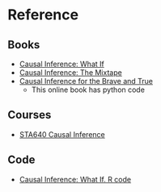 # Reference {-}

## Books {-} 
- [Causal Inference: What If](https://www.hsph.harvard.edu/miguel-hernan/causal-inference-book/)
- [Causal Inference: The Mixtape](https://mixtape.scunning.com/)
- [Causal Inference for the Brave and True](https://matheusfacure.github.io/python-causality-handbook/landing-page.html)
  - This online book has python code

## Courses {-}
- [STA640 Causal Inference](http://www2.stat.duke.edu/~fl35/CausalInferenceClass.html)

## Code {-}
- [Causal Inference: What If. R code](https://remlapmot.github.io/cibookex-r/)


  
  
  
  
  
  
  
  
  
  






































